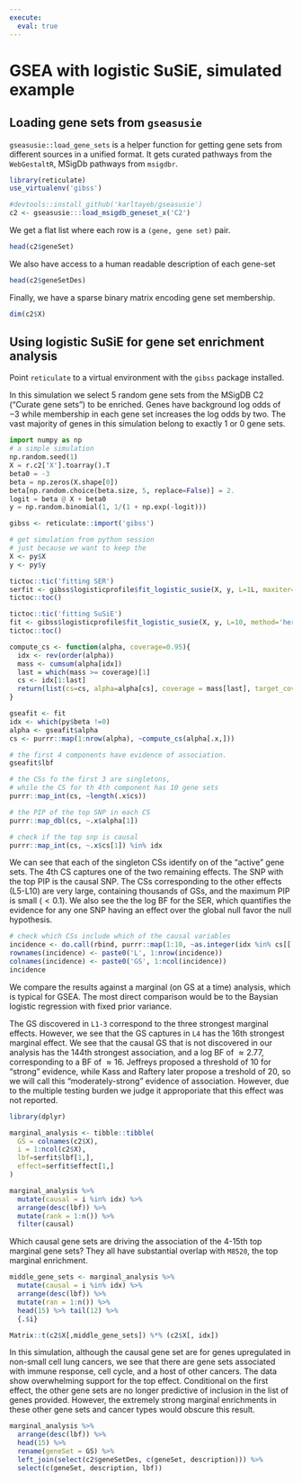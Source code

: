 ```yaml
---
execute:
  eval: true 
---
```

# GSEA with logistic SuSiE, simulated example

## Loading gene sets from `gseasusie`

`gseasusie::load_gene_sets` is a helper function for getting gene sets from different sources in a unified format. It gets curated pathways from the `WebGestaltR`, MSigDb pathways from `msigdbr`.

```r
library(reticulate)
use_virtualenv('gibss')
```


```r
#devtools::install_github('karltayeb/gseasusie')
c2 <- gseasusie:::load_msigdb_geneset_x('C2')
```

We get a flat list where each row is a `(gene, gene set)` pair.

```r
head(c2$geneSet)
```
We also have access to a human readable description of each gene-set

```r
head(c2$geneSetDes)
```

Finally, we have a sparse binary matrix encoding gene set membership. 

```r
dim(c2$X)
```

## Using logistic SuSiE for gene set enrichment analysis

Point `reticulate` to a virtual environment with the `gibss` package installed.



In this simulation we select 5 random gene sets from the MSigDB C2 ("Curate gene sets") to be enriched. Genes have background log odds of $-3$ while membership in each gene set increases the log odds by two. The vast majority of genes in this simulation belong to exactly $1$ or $0$ gene sets. 


```python
import numpy as np
# a simple simulation
np.random.seed(1)
X = r.c2['X'].toarray().T
beta0 = -3
beta = np.zeros(X.shape[0])
beta[np.random.choice(beta.size, 5, replace=False)] = 2.
logit = beta @ X + beta0
y = np.random.binomial(1, 1/(1 + np.exp(-logit)))
```


```r
gibss <- reticulate::import('gibss')

# get simulation from python session
# just because we want to keep the 
X <- py$X
y <- py$y

tictoc::tic('fitting SER')
serfit <- gibss$logisticprofile$fit_logistic_susie(X, y, L=1L, maxiter=1L)
tictoc::toc()

tictoc::tic('fitting SuSiE')
fit <- gibss$logisticprofile$fit_logistic_susie(X, y, L=10, method='hermite', maxiter=10)
tictoc::toc()
```

```r
compute_cs <- function(alpha, coverage=0.95){
  idx <- rev(order(alpha))
  mass <- cumsum(alpha[idx])
  last = which(mass >= coverage)[1]
  cs <- idx[1:last]
  return(list(cs=cs, alpha=alpha[cs], coverage = mass[last], target_coverage=coverage))
}

gseafit <- fit
idx <- which(py$beta !=0)
alpha <- gseafit$alpha
cs <- purrr::map(1:nrow(alpha), ~compute_cs(alpha[.x,]))
```


```r
# the first 4 components have evidence of association.
gseafit$lbf

# the CSs fo the first 3 are singletons, 
# while the CS for th 4th component has 10 gene sets
purrr::map_int(cs, ~length(.x$cs))

# the PIP of the top SNP in each CS
purrr::map_dbl(cs, ~.x$alpha[1])

# check if the top snp is causal
purrr::map_int(cs, ~.x$cs[1]) %in% idx
```

We can see that each of the singleton CSs identify on of the "active" gene sets.
The 4th CS captures one of the two remaining effects. The SNP with the top PIP is the causal SNP.
The CSs corresponding to the other effects (L5-L10) are very large, containing thousands of GSs, and the maximum PIP is small ($< 0.1$). We also see the the log BF for the SER, which quantifies the evidence for any one SNP having an effect over the global null favor the null hypothesis. 

```r
# check which CSs include which of the causal variables
incidence <- do.call(rbind, purrr::map(1:10, ~as.integer(idx %in% cs[[.x]]$cs)))
rownames(incidence) <- paste0('L', 1:nrow(incidence))
colnames(incidence) <- paste0('GS', 1:ncol(incidence))
incidence
```

We compare the results against a marginal (on GS at a time) analysis, which is typical for GSEA.
The most direct comparison would be to the Baysian logistic regression with fixed prior variance.

The GS discovered in `L1-3` correspond to the three strongest marginal effects.
However, we see that the GS captures in `L4` has the 16th strongest marginal effect.
We see that the causal GS that is not discovered in our analysis has the 144th strongest association, and a log BF of $\approx 2.77$, corresponding to a BF of $\approx 16$. Jeffreys proposed a threshold of $10$ for "strong" evidence, while Kass and Raftery later propose a treshold of $20$, so we will call this "moderately-strong" evidence of association. However, due to the multiple testing burden we judge it approporiate that this effect was not reported.

```r
library(dplyr)

marginal_analysis <- tibble::tibble(
  GS = colnames(c2$X),
  i = 1:ncol(c2$X),
  lbf=serfit$lbf[1,],
  effect=serfit$effect[1,]
)

marginal_analysis %>%
  mutate(causal = i %in% idx) %>%
  arrange(desc(lbf)) %>%
  mutate(rank = 1:n()) %>%
  filter(causal)
```
Which causal gene sets are driving the association of the 4-15th top marginal gene sets?
They all have substantial overlap with `M8520`, the top marginal enrichment.

```r
middle_gene_sets <- marginal_analysis %>%
  mutate(causal = i %in% idx) %>%
  arrange(desc(lbf)) %>%
  mutate(ran = 1:n()) %>%
  head(15) %>% tail(12) %>%
  {.$i}

Matrix::t(c2$X[,middle_gene_sets]) %*% (c2$X[, idx])
```

In this simulation, although the causal gene set are for genes upregulated in
non-small cell lung cancers, we see that there are gene sets associated with immune response, cell cycle, and a host of other cancers. The data show overwhelming support for the top effect.
Conditional on the first effect, the other gene sets are no longer predictive of inclusion in the list of genes provided. However, the extremely strong marginal enrichments in these other gene sets and cancer types would obscure this result.

```r
marginal_analysis %>%
  arrange(desc(lbf)) %>%
  head(15) %>%
  rename(geneSet = GS) %>%
  left_join(select(c2$geneSetDes, c(geneSet, description))) %>%
  select(c(geneSet, description, lbf))
```









